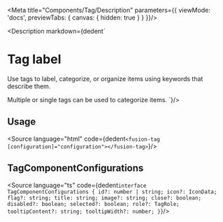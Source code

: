 

<Meta title="Components/Tag/Description"  parameters={{
    viewMode: 'docs',
    previewTabs: {
        canvas: { hidden: true }
    }
}}/>

<Description markdown={dedent`
# Tag label
Use tags to label, categorize, or organize items using keywords that describe them.

Multiple or single tags can be used to categorize items.
`}/>

## Usage

<Source language="html"
        code={dedent`
<fusion-tag [configuration]="configuration"></fusion-tag>
`}/>

## TagComponentConfigurations

<Source language="ts"
        code={dedent`
interface TagComponentConfigurations {
    id?: number | string;
    icon?: IconData;
    flag?: string;
    title: string;
    image?: string;
    close?: boolean;
    disabled?: boolean;
    selected?: boolean;
    role?: TagRole;
    tooltipContent?: string;
    tooltipWidth?: number;
}
`}/>

<ArgsTable of={TagComponent}  />
